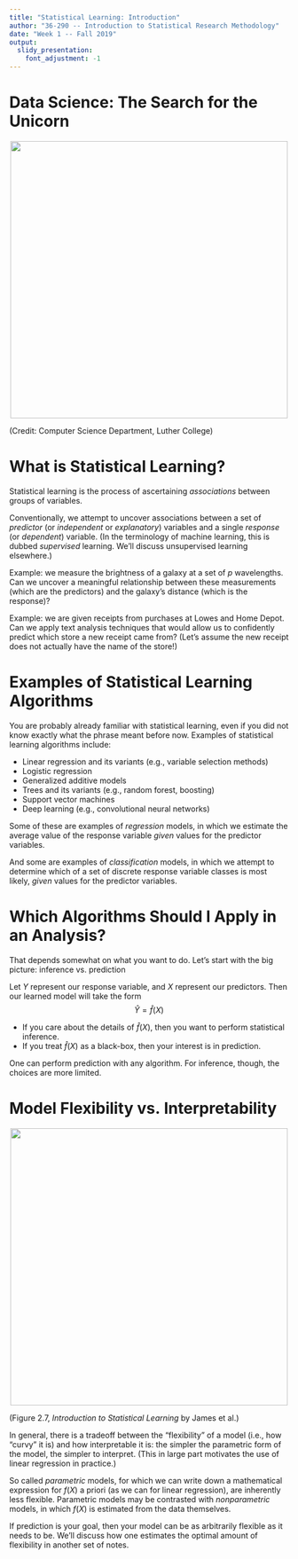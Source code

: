 ```yaml
---
title: "Statistical Learning: Introduction"
author: "36-290 -- Introduction to Statistical Research Methodology"
date: "Week 1 -- Fall 2019"
output: 
  slidy_presentation:
    font_adjustment: -1
---
```


Data Science: The Search for the Unicorn
===

<center>![](http://www.stat.cmu.edu/~pfreeman/data_science.png){width=500px}</center>

(Credit: Computer Science Department, Luther College)

What is Statistical Learning?
===

Statistical learning is the process of ascertaining *associations* between groups of variables.

Conventionally, we attempt to uncover associations between a set of *predictor* (or *independent* or *explanatory*) variables and a single *response* (or *dependent*) variable. (In the terminology of machine learning, this is dubbed *supervised* learning. We'll discuss unsupervised learning elsewhere.)

Example: we measure the brightness of a galaxy at a set of $p$ wavelengths. Can we uncover a meaningful relationship between these measurements (which are the predictors) and the galaxy's distance (which is the response)?

Example: we are given receipts from purchases at Lowes and Home Depot. Can we apply text analysis techniques that would allow us to confidently predict which store a new receipt came from? (Let's assume the new receipt does not actually have the name of the store!) 

Examples of Statistical Learning Algorithms
===

You are probably already familiar with statistical learning, even if you did not know exactly what the phrase meant before now. Examples of statistical learning algorithms include:

- Linear regression and its variants (e.g., variable selection methods)
- Logistic regression
- Generalized additive models
- Trees and its variants (e.g., random forest, boosting)
- Support vector machines
- Deep learning (e.g., convolutional neural networks)

Some of these are examples of *regression* models, in which we estimate the average value of the response variable *given* values for the predictor variables.

And some are examples of *classification* models, in which we attempt to determine which of a set of discrete response variable classes is most likely, *given* values for the predictor variables.

Which Algorithms Should I Apply in an Analysis?
===

That depends somewhat on what you want to do. Let's start with the big picture: inference vs. prediction

Let $Y$ represent our response variable, and $X$ represent our predictors.
Then our learned model will take the form
$$
\hat{Y}=\hat{f}(X)
$$

- If you care about the details of $\hat{f}(X)$, then you want to perform statistical inference.
- If you treat $\hat{f}(X)$ as a black-box, then your interest is in prediction.

One can perform prediction with any algorithm. For inference, though, the choices are more limited.

Model Flexibility vs. Interpretability
===

<center>![](http://www.stat.cmu.edu/~pfreeman/flexibility.png){width=500px}</center>

(Figure 2.7, *Introduction to Statistical Learning* by James et al.)

In general, there is a tradeoff between the "flexibility" of a model (i.e., how "curvy" it is) and how interpretable it is: the simpler the parametric form of the model, the simpler to interpret. (This in large part motivates the use of linear regression in practice.)

So called *parametric* models, for which we can write down a mathematical expression for $f(X)$ a priori (as we can for linear regression), are inherently less flexible. Parametric models may be contrasted with *nonparametric* models, in which $f(X)$ is estimated from the data themselves.

If prediction is your goal, then your model can be as arbitrarily flexible as it needs to be. We'll discuss how one estimates the optimal amount of flexibility in another set of notes.

